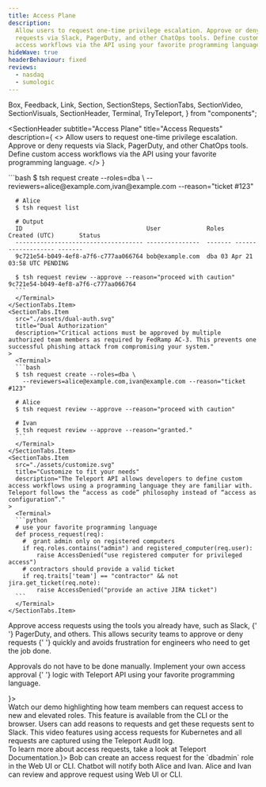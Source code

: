 ```yaml
---
title: Access Plane
description:
  Allow users to request one-time privilege escalation. Approve or deny
  requests via Slack, PagerDuty, and other ChatOps tools. Define custom
  access workflows via the API using your favorite programming language.
hideWave: true
headerBehaviour: fixed
reviews:
  - nasdaq
  - sumologic
---
```


  Box,
  Feedback,
  Link,
  Section,
  SectionSteps,
  SectionTabs,
  SectionVideo,
  SectionVisuals,
  SectionHeader,
  Terminal,
  TryTeleport,
} from "components";


<SectionHeader
  subtitle="Access Plane"
  title="Access Requests"
  description={
    <>
      Allow users to request one-time privilege escalation. Approve or deny
      requests via Slack, PagerDuty, and other ChatOps tools. Define custom
      access workflows via the API using your favorite programming language.
    </>
  }
>
  <NextImage
    src="./assets/approve-hero.png"
    width={400}
    height={280}
    layout="intrinsic"
  />
</SectionHeader>
<Section bg="white">
  <SectionTabs>
    <SectionTabs.Item
      src="./assets/move-away.svg"
      title="Move away from roots and admins"
      description="Access requests implement the principle of least privilege, which states that a client should be given only those privileges needed for it to complete the task at hand. This removes the need for super-privileged accounts."
    >
      <Terminal>
      ```bash
      $ tsh request create --roles=dba \
        --reviewers=alice@example.com,ivan@example.com --reason="ticket #123"

      # Alice
      $ tsh request list

      # Output
      ID                                   User             Roles   Created (UTC)       Status
      ------------------------------------ ---------------  ------- ------------------- -------
      9c721e54-b049-4ef8-a7f6-c777aa066764 bob@example.com  dba 03 Apr 21 03:58 UTC PENDING

      $ tsh request review --approve --reason="proceed with caution" 9c721e54-b049-4ef8-a7f6-c777aa066764
      ```
      </Terminal>
    </SectionTabs.Item>
    <SectionTabs.Item
      src="./assets/dual-auth.svg"
      title="Dual Authorization"
      description="Critical actions must be approved by multiple authorized team members as required by FedRamp AC-3. This prevents one successful phishing attack from compromising your system."
    >
      <Terminal>
      ```bash
      $ tsh request create --roles=dba \
        --reviewers=alice@example.com,ivan@example.com --reason="ticket #123"

      # Alice
      $ tsh request review --approve --reason="proceed with caution"

      # Ivan
      $ tsh request review --approve --reason="granted."
      ```
      </Terminal>
    </SectionTabs.Item>
    <SectionTabs.Item
      src="./assets/customize.svg"
      title="Customize to fit your needs"
      description="The Teleport API allows developers to define custom access workflows using a programming language they are familiar with. Teleport follows the “access as code” philosophy instead of “access as configuration”."
    >
      <Terminal>
      ```python
      # use your favorite programming language
      def process_request(req):
        #  grant admin only on registered computers
        if req.roles.contains("admin") and registered_computer(req.user):
            raise AccessDenied("use registered computer for privileged access")
        # contractors should provide a valid ticket
        if req.traits['team'] == "contractor" && not jira.get_ticket(req.note):
            raise AccessDenied("provide an active JIRA ticket")
      ```
      </Terminal>
    </SectionTabs.Item>

  </SectionTabs>
</Section>
<Section bg="gray">
  <SectionVisuals title="Leverage Existing Tools" description={<>
    <p>
      Approve access requests using the tools you already have, such as Slack, {' '}
      PagerDuty, and others. This allows security teams to approve or deny requests {' '}
      quickly and avoids frustration for engineers who need to get the job done.
    </p>
    <p>
      Approvals do not have to be done manually. Implement your own access approval {' '}
      logic with Teleport API using your favorite programming language.
    </p>
  </>}>
  <Box boxShadow="0 4px 32px rgba(0, 0, 0, 0.24)" borderRadius="md" lineHeight="0">
    <NextImage
      src="./assets/animation-access-request.png"
      width={530}
      height={530}
      layout="intrinsic"
    />
  </Box>
</SectionVisuals>
</Section>
<Section bg="white">
<SectionVideo title="Demo Video" videoId="b_iqJm_o15I">
  Watch our demo highlighting how team members can request access to new and elevated roles. This feature is available from the CLI or the browser. Users can add reasons to requests and get these requests sent to Slack. This video features using access requests for Kubernetes and all requests are captured using the Teleport Audit log.
</SectionVideo>
</Section>
<Section bg="purple">
<Feedback reviews={meta.reviews} dark />
</Section>
<Section bg="squares">
<SectionSteps title="Access Requests Flow" description={<>To learn more about access requests, take a look at <Link href="/docs/" scheme="site">Teleport Documentation</Link>.</>}>
  <SectionSteps.Item
    title="STEP 1"
    src="./assets/step-1.png"
    width={363}
    height={293}
  >
    Bob can create an access request for the `dbadmin` role in the Web
    UI or CLI.
  </SectionSteps.Item>
  <SectionSteps.Item
    title="STEP 2"
    src="./assets/step-2.png"
    width={457}
    height={228}
  >
    Chatbot will notify both Alice and Ivan.
  </SectionSteps.Item>
  <SectionSteps.Item
    title="STEP 3"
    src="./assets/step-3.png"
    width={363}
    height={293}
  >
    Alice and Ivan can review and approve request using Web UI or CLI.
  </SectionSteps.Item>
</SectionSteps>
</Section>
<TryTeleport />
